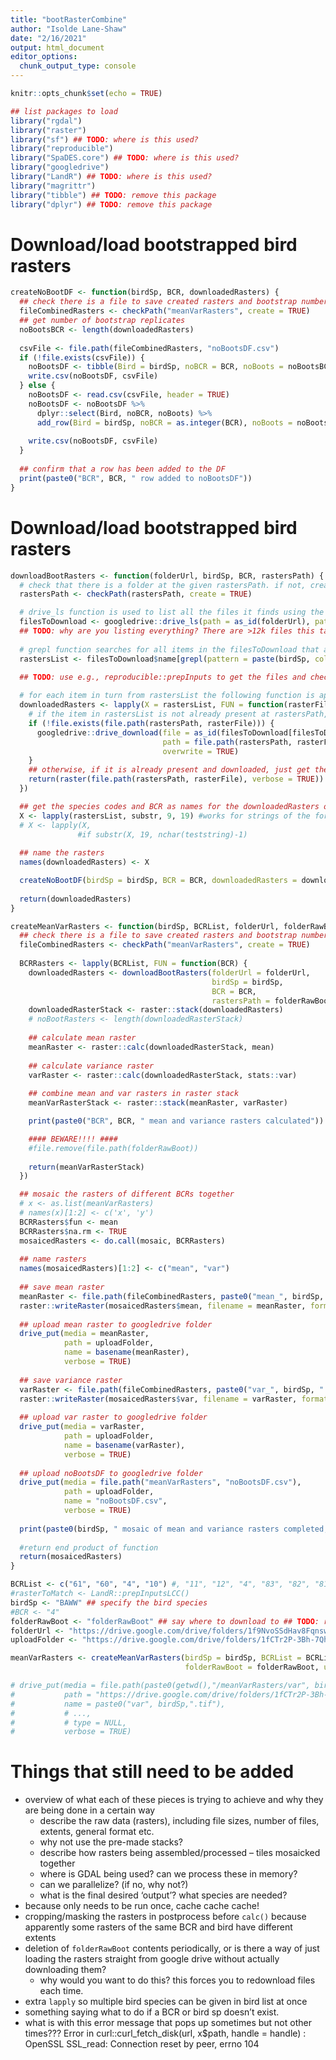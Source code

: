 ```yaml
---
title: "bootRasterCombine"
author: "Isolde Lane-Shaw"
date: "2/16/2021"
output: html_document
editor_options: 
  chunk_output_type: console
---
```


```r
knitr::opts_chunk$set(echo = TRUE)
```

```r
## list packages to load
library("rgdal")
library("raster")
library("sf") ## TODO: where is this used?
library("reproducible")
library("SpaDES.core") ## TODO: where is this used?
library("googledrive")
library("LandR") ## TODO: where is this used?
library("magrittr")
library("tibble") ## TODO: remove this package
library("dplyr") ## TODO: remove this package
```

# Download/load bootstrapped bird rasters

```r
createNoBootDF <- function(birdSp, BCR, downloadedRasters) {
  ## check there is a file to save created rasters and bootstrap numbers info to 
  fileCombinedRasters <- checkPath("meanVarRasters", create = TRUE)   
  ## get number of bootstrap replicates
  noBootsBCR <- length(downloadedRasters)  
  
  csvFile <- file.path(fileCombinedRasters, "noBootsDF.csv")
  if (!file.exists(csvFile)) {
    noBootsDF <- tibble(Bird = birdSp, noBCR = BCR, noBoots = noBootsBCR)
    write.csv(noBootsDF, csvFile)
  } else {
    noBootsDF <- read.csv(csvFile, header = TRUE)
    noBootsDF <- noBootsDF %>% 
      dplyr::select(Bird, noBCR, noBoots) %>%
      add_row(Bird = birdSp, noBCR = as.integer(BCR), noBoots = noBootsBCR)
    
    write.csv(noBootsDF, csvFile)
  }
 
  ## confirm that a row has been added to the DF 
  print(paste0("BCR", BCR, " row added to noBootsDF"))
}
```

# Download/load bootstrapped bird rasters

```r
downloadBootRasters <- function(folderUrl, birdSp, BCR, rastersPath) {
  # check that there is a folder at the given rastersPath. if not, create it. 
  rastersPath <- checkPath(rastersPath, create = TRUE)

  # drive_ls function is used to list all the files it finds using the folder url with the given pattern
  filesToDownload <- googledrive::drive_ls(path = as_id(folderUrl), pattern = paste0("BCR_", BCR, "-boot-")) #note: has to be changed if filenaming system changes
  ## TODO: why are you listing everything? There are >12k files this takes FOREVER. Create e.g., a zip of everything or batches and download data ONCE, or at least save/cache the file list.
  
  # grepl function searches for all items in the filesToDownload that are on the birdSp & stores their names in rastersforBirdList 
  rastersList <- filesToDownload$name[grepl(pattern = paste(birdSp, collapse = "|"), x = filesToDownload$name)]
  
  ## TODO: use e.g., reproducible::prepInputs to get the files and check to see if already downloaded, deal with checksuming, etc.

  # for each item in turn from rastersList the following function is applied: 
  downloadedRasters <- lapply(X = rastersList, FUN = function(rasterFile) {
    # if the item in rastersList is not already present at rastersPath, googledrive package downloads it    
    if (!file.exists(file.path(rastersPath, rasterFile))) {
      googledrive::drive_download(file = as_id(filesToDownload[filesToDownload$name %in% rasterFile, ]$id), #rasterFile,
                                  path = file.path(rastersPath, rasterFile), 
                                  overwrite = TRUE)
    }
    ## otherwise, if it is already present and downloaded, just get the name of the item
    return(raster(file.path(rastersPath, rasterFile), verbose = TRUE))
  })

  ## get the species codes and BCR as names for the downloadedRasters object, rather than using the whole filepath
  X <- lapply(rastersList, substr, 9, 19) #works for strings of the form "pred250-XXXX_BCR_XX"
  # X <- lapply(X, 
               #if substr(X, 19, nchar(teststring)-1)
   
  ## name the rasters
  names(downloadedRasters) <- X

  createNoBootDF(birdSp = birdSp, BCR = BCR, downloadedRasters = downloadedRasters)
   
  return(downloadedRasters)
}
```

```r
createMeanVarRasters <- function(birdSp, BCRList, folderUrl, folderRawBoot, uploadFolder) {
  ## check there is a file to save created rasters and bootstrap numbers info to 
  fileCombinedRasters <- checkPath("meanVarRasters", create = TRUE)
  
  BCRRasters <- lapply(BCRList, FUN = function(BCR) {
    downloadedRasters <- downloadBootRasters(folderUrl = folderUrl, 
                                             birdSp = birdSp, 
                                             BCR = BCR, 
                                             rastersPath = folderRawBoot)
    downloadedRasterStack <- raster::stack(downloadedRasters)
    # noBootRasters <- length(downloadedRasterStack)
    
    ## calculate mean raster 
    meanRaster <- raster::calc(downloadedRasterStack, mean)
    
    ## calculate variance raster 
    varRaster <- raster::calc(downloadedRasterStack, stats::var)
    
    ## combine mean and var rasters in raster stack
    meanVarRasterStack <- raster::stack(meanRaster, varRaster)

    print(paste0("BCR", BCR, " mean and variance rasters calculated"))

    #### BEWARE!!!! ####
    #file.remove(file.path(folderRawBoot))
    
    return(meanVarRasterStack)
  })

  ## mosaic the rasters of different BCRs together
  # x <- as.list(meanVarRasters)
  # names(x)[1:2] <- c('x', 'y')
  BCRRasters$fun <- mean
  BCRRasters$na.rm <- TRUE
  mosaicedRasters <- do.call(mosaic, BCRRasters)
  
  ## name rasters
  names(mosaicedRasters)[1:2] <- c("mean", "var")
  
  ## save mean raster
  meanRaster <- file.path(fileCombinedRasters, paste0("mean_", birdSp, ".tif"))
  raster::writeRaster(mosaicedRasters$mean, filename = meanRaster, format = "GTiff", overwrite = TRUE)
  
  ## upload mean raster to googledrive folder
  drive_put(media = meanRaster,
            path = uploadFolder, 
            name = basename(meanRaster),
            verbose = TRUE)
  
  ## save variance raster
  varRaster <- file.path(fileCombinedRasters, paste0("var_", birdSp, ".tif"))
  raster::writeRaster(mosaicedRasters$var, filename = varRaster, format = "GTiff", overwrite = TRUE)
  
  ## upload var raster to googledrive folder
  drive_put(media = varRaster, 
            path = uploadFolder, 
            name = basename(varRaster), 
            verbose = TRUE)
  
  ## upload noBootsDF to googledrive folder
  drive_put(media = file.path("meanVarRasters", "noBootsDF.csv"), 
            path = uploadFolder, 
            name = "noBootsDF.csv",
            verbose = TRUE)
  
  print(paste0(birdSp, " mosaic of mean and variance rasters completed, saved and uploaded"))
  
  #return end product of function                     
  return(mosaicedRasters)
}
```

```r
BCRList <- c("61", "60", "4", "10") #, "11", "12", "4", "83", "82", "81", "80", "71", "70", "14")
#rasterToMatch <- LandR::prepInputsLCC()
birdSp <- "BAWW" ## specify the bird species
#BCR <- "4"
folderRawBoot <- "folderRawBoot" ## say where to download to ## TODO: rename directory
folderUrl <- "https://drive.google.com/drive/folders/1f9NvoSSdHav8FqnswwPYuV0TFLr19ny5" # give file location 
uploadFolder <- "https://drive.google.com/drive/folders/1fCTr2P-3Bh-7Qh4W0SMJ_mT9rpsKvGEA"

meanVarRasters <- createMeanVarRasters(birdSp = birdSp, BCRList = BCRList, folderUrl = folderUrl,
                                       folderRawBoot = folderRawBoot, uploadFolder = uploadFolder) 
```

```r
# drive_put(media = file.path(paste0(getwd(),"/meanVarRasters/var", birdSp,".tif")), 
#           path = "https://drive.google.com/drive/folders/1fCTr2P-3Bh-7Qh4W0SMJ_mT9rpsKvGEA?usp=sharing", 
#           name = paste0("var", birdSp,".tif"), 
#           # ..., 
#           # type = NULL,
#           verbose = TRUE)
```

# Things that still need to be added

- overview of what each of these pieces is trying to achieve and why they are being done in a certain way
    - describe the raw data (rasters), including file sizes, number of files, extents, general format etc.
    - why not use the pre-made stacks?
    - describe how rasters being assembled/processed -- tiles mosaicked together
    - where is GDAL being used? can we process these in memory?
    - can we parallelize? (if no, why not?)
    - what is the final desired 'output'? what species are needed?
- because only needs to be run once, cache cache cache!
- cropping/masking the rasters in postprocess before `calc()` because apparently some rasters of the same BCR and bird have different extents
- deletion of `folderRawBoot` contents periodically, or is there a way of just loading the rasters straight from google drive without actually downloading them?
    - why would you want to do this? this forces you to redownload files each time.
- extra `lapply` so multiple bird species can be given in bird list at once
- something saying what to do if a BCR or bird sp doesn't exist.
- what is with this error message that pops up sometimes but not other times??? Error in curl::curl_fetch_disk(url, x$path, handle = handle) : 
  OpenSSL SSL_read: Connection reset by peer, errno 104
